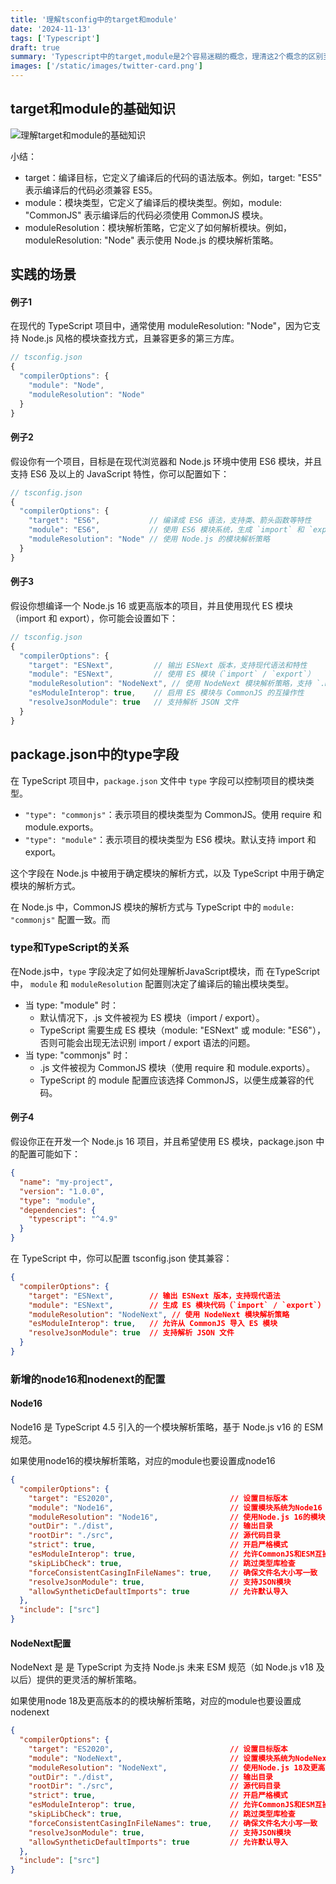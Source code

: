 ```yaml
---
title: '理解tsconfig中的target和module'
date: '2024-11-13'
tags: ['Typescript']
draft: true
summary: 'Typescript中的target,module是2个容易迷糊的概念，理清这2个概念的区别至关重要。'
images: ['/static/images/twitter-card.png']
---
```


## target和module的基础知识

![理解target和module的基础知识](/static/images/ts中的target和module.png)

小结：
- target：编译目标，它定义了编译后的代码的语法版本。例如，target: "ES5" 表示编译后的代码必须兼容 ES5。
- module：模块类型，它定义了编译后的模块类型。例如，module: "CommonJS" 表示编译后的代码必须使用 CommonJS 模块。
- moduleResolution：模块解析策略，它定义了如何解析模块。例如，moduleResolution: "Node" 表示使用 Node.js 的模块解析策略。

## 实践的场景

#### 例子1
在现代的 TypeScript 项目中，通常使用 moduleResolution: "Node"，因为它支持 Node.js 风格的模块查找方式，且兼容更多的第三方库。

```typescript
// tsconfig.json
{
  "compilerOptions": {
    "module": "Node",
    "moduleResolution": "Node"
  }
}
```
#### 例子2

假设你有一个项目，目标是在现代浏览器和 Node.js 环境中使用 ES6 模块，并且支持 ES6 及以上的 JavaScript 特性，你可以配置如下：

```typescript
// tsconfig.json
{
  "compilerOptions": {
    "target": "ES6",           // 编译成 ES6 语法，支持类、箭头函数等特性
    "module": "ES6",           // 使用 ES6 模块系统，生成 `import` 和 `export`
    "moduleResolution": "Node" // 使用 Node.js 的模块解析策略
  }
}
```
#### 例子3

假设你想编译一个 Node.js 16 或更高版本的项目，并且使用现代 ES 模块（import 和 export），你可能会设置如下：

```typescript
// tsconfig.json
{
  "compilerOptions": {
    "target": "ESNext",         // 输出 ESNext 版本，支持现代语法和特性
    "module": "ESNext",         // 使用 ES 模块（`import` / `export`）
    "moduleResolution": "NodeNext", // 使用 NodeNext 模块解析策略，支持 `.mjs` 和 `.cjs`
    "esModuleInterop": true,    // 启用 ES 模块与 CommonJS 的互操作性
    "resolveJsonModule": true   // 支持解析 JSON 文件
  }
}
```

## package.json中的type字段

在 TypeScript 项目中，`package.json` 文件中 `type` 字段可以控制项目的模块类型。

- `"type": "commonjs"`：表示项目的模块类型为 CommonJS。使用 require 和 module.exports。
- `"type": "module"`：表示项目的模块类型为 ES6 模块。默认支持 import 和 export。

这个字段在 Node.js 中被用于确定模块的解析方式，以及 TypeScript 中用于确定模块的解析方式。

在 Node.js 中，CommonJS 模块的解析方式与 TypeScript 中的 `module: "commonjs"` 配置一致。而

### type和TypeScript的关系

在Node.js中，`type` 字段决定了如何处理解析JavaScript模块，而 在TypeScript 中， `module` 和 `moduleResolution` 配置则决定了编译后的输出模块类型。

- 当 type: "module" 时：
  - 默认情况下，.js 文件被视为 ES 模块（import / export）。
  - TypeScript 需要生成 ES 模块（module: "ESNext" 或 module: "ES6"），否则可能会出现无法识别 import / export 语法的问题。
- 当 type: "commonjs" 时：
  - .js 文件被视为 CommonJS 模块（使用 require 和 module.exports）。
  - TypeScript 的 module 配置应该选择 CommonJS，以便生成兼容的代码。

#### 例子4

假设你正在开发一个 Node.js 16 项目，并且希望使用 ES 模块，package.json 中的配置可能如下：

```json
{
  "name": "my-project",
  "version": "1.0.0",
  "type": "module",
  "dependencies": {
    "typescript": "^4.9"
  }
}
```

在 TypeScript 中，你可以配置 tsconfig.json 使其兼容：

```json
{
  "compilerOptions": {
    "target": "ESNext",        // 输出 ESNext 版本，支持现代语法
    "module": "ESNext",        // 生成 ES 模块代码（`import` / `export`）
    "moduleResolution": "NodeNext", // 使用 NodeNext 模块解析策略
    "esModuleInterop": true,   // 允许从 CommonJS 导入 ES 模块
    "resolveJsonModule": true  // 支持解析 JSON 文件
  }
}
```

### 新增的node16和nodenext的配置

#### Node16

Node16 是 TypeScript 4.5 引入的一个模块解析策略，基于 Node.js v16 的 ESM 规范。

如果使用node16的模块解析策略，对应的module也要设置成node16

```json
{
  "compilerOptions": {
    "target": "ES2020",                          // 设置目标版本
    "module": "Node16",                          // 设置模块系统为Node16
    "moduleResolution": "Node16",                // 使用Node.js 16的模块解析策略
    "outDir": "./dist",                          // 输出目录
    "rootDir": "./src",                          // 源代码目录
    "strict": true,                              // 开启严格模式
    "esModuleInterop": true,                     // 允许CommonJS和ESM互操作
    "skipLibCheck": true,                        // 跳过类型库检查
    "forceConsistentCasingInFileNames": true,    // 确保文件名大小写一致
    "resolveJsonModule": true,                   // 支持JSON模块
    "allowSyntheticDefaultImports": true         // 允许默认导入
  },
  "include": ["src"]
}
```

#### NodeNext配置
NodeNext 是 是 TypeScript 为支持 Node.js 未来 ESM 规范（如 Node.js v18 及以后）提供的更灵活的解析策略。

如果使用node 18及更高版本的的模块解析策略，对应的module也要设置成nodenext

```json
{
  "compilerOptions": {
    "target": "ES2020",                          // 设置目标版本
    "module": "NodeNext",                        // 设置模块系统为NodeNext
    "moduleResolution": "NodeNext",              // 使用Node.js 18及更高版本的模块解析策略
    "outDir": "./dist",                          // 输出目录
    "rootDir": "./src",                          // 源代码目录
    "strict": true,                              // 开启严格模式
    "esModuleInterop": true,                     // 允许CommonJS和ESM互操作
    "skipLibCheck": true,                        // 跳过类型库检查
    "forceConsistentCasingInFileNames": true,    // 确保文件名大小写一致
    "resolveJsonModule": true,                   // 支持JSON模块
    "allowSyntheticDefaultImports": true         // 允许默认导入
  },
  "include": ["src"]
}
```